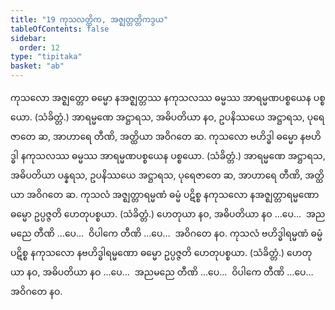 ```yaml
---
title: "19 ကုသလတ္တိက, အဇ္ဈတ္တတ္တိကဒွယ"
tableOfContents: false
sidebar:
  order: 12
type: "tipitaka"
basket: "ab"
---
```



<DynamicBreadcrumb />

<Division number="31">

<Paragraph number="82">
ကုသလော အဇ္ဈတ္တော ဓမ္မော နအဇ္ဈတ္တဿ နကုသလဿ ဓမ္မဿ အာရမ္မဏပစ္စယေန ပစ္စယော. (သံခိတ္တံ.) အာရမ္မဏေ အဋ္ဌာရသ, အဓိပတိယာ နဝ, ဥပနိဿယေ အဋ္ဌာရသ, ပုရေဇာတေ ဆ, အာဟာရေ တီဏိ, အတ္ထိယာ အဝိဂတေ ဆ.
</Paragraph>

<Paragraph number="83">
ကုသလော ဗဟိဒ္ဓါ ဓမ္မော နဗဟိဒ္ဓါ နကုသလဿ ဓမ္မဿ အာရမ္မဏပစ္စယေန ပစ္စယော. (သံခိတ္တံ.) အာရမ္မဏေ အဋ္ဌာရသ, အဓိပတိယာ ပန္နရသ, ဥပနိဿယေ အဋ္ဌာရသ, ပုရေဇာတေ ဆ, အာဟာရေ တီဏိ, အတ္ထိယာ အဝိဂတေ ဆ.
</Paragraph>

</Division>
<Division number="32">

<Paragraph number="84">
ကုသလံ အဇ္ဈတ္တာရမ္မဏံ ဓမ္မံ ပဋိစ္စ နကုသလော နအဇ္ဈတ္တာရမ္မဏော ဓမ္မော ဥပ္ပဇ္ဇတိ ဟေတုပစ္စယာ. (သံခိတ္တံ.) ဟေတုယာ နဝ, အဓိပတိယာ နဝ …ပေ…  အညမညေ တီဏိ …ပေ…  ဝိပါကေ တီဏိ …ပေ…  အဝိဂတေ နဝ.
</Paragraph>

<Paragraph number="85">
ကုသလံ ဗဟိဒ္ဓါရမ္မဏံ ဓမ္မံ ပဋိစ္စ နကုသလော နဗဟိဒ္ဓါရမ္မဏော ဓမ္မော ဥပ္ပဇ္ဇတိ ဟေတုပစ္စယာ. (သံခိတ္တံ.) ဟေတုယာ နဝ, အဓိပတိယာ နဝ …ပေ…  အညမညေ တီဏိ …ပေ…  ဝိပါကေ တီဏိ …ပေ…  အဝိဂတေ နဝ.
</Paragraph>
</Division>
